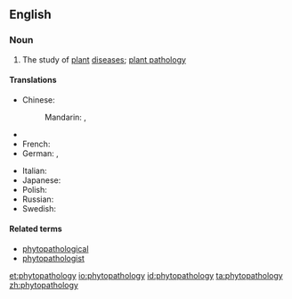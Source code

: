 ==English==

===Noun===
{{wikipedia}}
{{en-noun|-}}

# The study of [[plant]] [[disease]]s; [[plant pathology]]

====Translations====
{{trans-top|study of plant diseases}}
* Chinese:
*: Mandarin: {{t|cmn|植物病理學|sc=Hani}}, {{t|cmn|植物病理学|tr=zhíwù bìnglǐxué|sc=Hani}}
* {{trreq|fi}}
* French: {{t|fr|phytopathologie|f}}
* German: {{t|de|Phytopathologie|f}}, {{t|de|Pflanzenpathologie|f}}
{{trans-mid}}
* Italian: {{t-|it|fitopatologia|f}}
* Japanese: {{t|ja|植物病理学|tr=しょくぶつびょうりがく, shokubutsu byōrigaku|sc=Jpan}}
* Polish: {{t+|pl|fitopatologia|f}}
* Russian: {{t|ru|фитопатоло́гия|f|sc=Cyrl}}
* Swedish: {{t-|sv|växtpatologi|c}}
{{trans-bottom}}

====Related terms====
* [[phytopathological]]
* [[phytopathologist]]

[[et:phytopathology]]
[[io:phytopathology]]
[[id:phytopathology]]
[[ta:phytopathology]]
[[zh:phytopathology]]